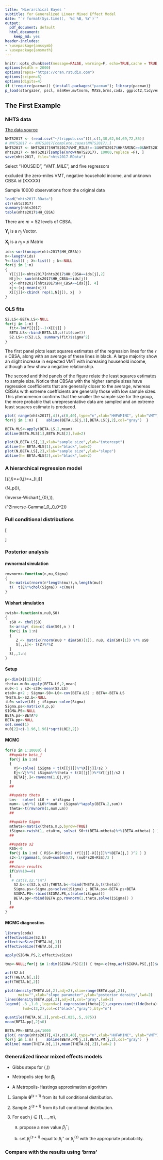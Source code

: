 ```yaml
---
title: 'Hierarchical Bayes '
subtitle: for Generalized Linear Mixed Effect Model
date: "`r format(Sys.time(), '%d %B, %Y')`"
output:
  pdf_document: default
  html_document:
    keep_md: yes
header-includes:
- \usepackage{amssymb}
- \usepackage{amsmath}
---
```





```r
knitr::opts_chunk$set(message=FALSE, warning=F, echo=TRUE,cache = TRUE, fig.path = "README_figs/README-")
options(width = 2000)
options(repos="https://cran.rstudio.com")
options(scipen=6)
options(digits=4)
if (!require(pacman)) {install.packages("pacman"); library(pacman)}
p_load(stargazer, pscl, mlmRev,mvtnorm, MASS,brms,coda, ggplot2,tidyverse,mlogit,BayesLogit,robcbi,kableExtra,truncnorm,lme4) # likelihoodAsy, devtools,loo,dagitty,rethinking
```



## The First Example

### NHTS data

[The data source](https://nhts.ornl.gov/)



```r
NHTS2017 <- (read.csv("~/trippub.csv"))[,c(1,30,62,64,69,72,85)]
# NHTS2017 <- NHTS2017[complete.cases(NHTS2017),]
NHTS2017 <- NHTS2017[NHTS2017$VMT_MILE!=-1&NHTS2017$HHFAMINC>=0&NHTS2017$HH_CBSA!="XXXXX", ]
nhts2017 <- NHTS2017[sample(nrow(NHTS2017), 10000,replace =F), ]
save(nhts2017, file="nhts2017.RData")
```

Select "HOUSEID", "VMT_MILE", and five regressors

excluded the zero-miles VMT, negative household income, and unknown CBSA id (XXXXX)

Sample 10000 observations from the original data 

```r
load("nhts2017.RData")
str(nhts2017)
summary(nhts2017)
table(nhts2017$HH_CBSA)
```

There are $m=52$ levels of CBSA.

$\mathbf{Y}_{j}$ is a $n_j$ Vector.

$\mathbf{X}_{j}$ is a $n_j\times p$ Matrix 

```r
ids<-sort(unique(nhts2017$HH_CBSA)) 
m<-length(ids)
Y<-list() ; X<-list() ; N<-NULL
for(j in 1:m) 
{
  Y[[j]]<-nhts2017[nhts2017$HH_CBSA==ids[j],2] 
  N[j]<- sum(nhts2017$HH_CBSA==ids[j])
  xj<-nhts2017[nhts2017$HH_CBSA==ids[j], 4] 
  xj<-(xj-mean(xj))
  X[[j]]<-cbind( rep(1,N[j]), xj  )
}
```

### OLS fits

```r
S2.LS<-BETA.LS<-NULL
for(j in 1:m) {
  fit<-lm(Y[[j]]~-1+X[[j]] )
  BETA.LS<-rbind(BETA.LS,c(fit$coef)) 
  S2.LS<-c(S2.LS, summary(fit)$sigma^2) 
}
```

The first panel plots least squares estimates of the regression lines for the `r m` CBSA, along with an average of these lines in black. A large majority show an slight increase in expected VMT with increasing household income, although a few show a negative relationship. 

The second and third panels of the figure relate the least squares estimates to sample size. Notice that CBSAs with the higher sample sizes have regression coefficients that are generally closer to the average, whereas CBSAs with extreme coefficients are generally those with low sample sizes. This phenomenon confirms that the smaller the sample size for the group, the more probable that unrepresentative data are sampled and an extreme least squares estimate is produced.

```r
plot( range(nhts2017[,4]),c(0,40),type="n",xlab="HHFAMINC", ylab="VMT")  # range(NHTS2017[,2])
for(j in 1:m) {    abline(BETA.LS[j,1],BETA.LS[j,2],col="gray")  }

BETA.MLS<-apply(BETA.LS,2,mean)
abline(BETA.MLS[1],BETA.MLS[2],lwd=2)

plot(N,BETA.LS[,1],xlab="sample size",ylab="intercept")
abline(h= BETA.MLS[1],col="black",lwd=2)
plot(N,BETA.LS[,2],xlab="sample size",ylab="slope")
abline(h= BETA.MLS[2],col="black",lwd=2)
```


### A hierarchical regression model

\[\mathbf{Y}_{i,j}=\boldsymbol{\beta_j^T x_{i,j}}+\varepsilon_{i,j}=\boldsymbol{\theta^T x_{i,j}+\gamma_j^T x_{i,j}}+\varepsilon_{i,j}\]


\(\boldsymbol{\theta}\sim N_p(\boldsymbol{\mu_0,\Lambda_0})\), 

\(\Sigma\sim Inverse-Wishart(\eta_{0},\boldsymbol{S_0^{-1}})\), 

\(\sigma^2\sim Inverse-Gamma(\frac12\nu_0,\frac12\nu_0\sigma_0^2)\)


### Full conditional distributions

\[
\begin{aligned} 
\{\boldsymbol{\beta|y_j,X_j,\theta},\sigma^2,\Sigma\}&\sim N_p\left([\Sigma^{-1}+\frac{1}{\sigma^2}\mathbf{X_j'X_j}]^{-1}[\Sigma^{-1}\boldsymbol{\theta}+\frac{1}{\sigma^2}\mathbf{X_j'y_j}],[\Sigma^{-1}+\frac{1}{\sigma^2}\mathbf{X_j'X_j}]^{-1}\right)\\
\{\boldsymbol{\theta|\beta_{1:m}},\Sigma\}&\sim N_p(\boldsymbol{\mu_m,\Lambda_m});\quad \Lambda_m=(\Lambda_0^{-1}+m\Sigma^{-1})^{-1};\quad
\boldsymbol{\mu_m}=\Lambda_m(\Lambda_0^{-1}\boldsymbol{\mu_0}+m\Sigma^{-1}\boldsymbol{\bar\beta}) \\
\{\Sigma|\boldsymbol{\theta,\beta_{1:m}}\}&\sim Inverse-Wishart(\eta_{0}+m,\boldsymbol{[S_0+S_\theta]^{-1}});\quad
\boldsymbol{S_\theta}=\sum_{j=1}^m\boldsymbol{(\beta_j-\theta)(\beta_j-\theta)^T} \\
\sigma^2&\sim Inverse-Gamma(\frac12[\nu_0+\sum n_j],\frac12[\nu_0\sigma_0^2+\text{SSR}]);\quad \text{SSR}=\sum_{j=1}^m\sum_{i=1}^n(y_{i,j}-\boldsymbol{\beta_j^T x_{i,j}})^2 \\ 
\end{aligned}
\]



### Posterior analysis

#### mvnormal simulation

```r
rmvnorm<-function(n,mu,Sigma)
{ 
  E<-matrix(rnorm(n*length(mu)),n,length(mu))
  t(  t(E%*%chol(Sigma)) +c(mu))
}
```

#### Wishart simulation

```r
rwish<-function(n,nu0,S0)
{
  sS0 <- chol(S0)
  S<-array( dim=c( dim(S0),n ) )
  for(i in 1:n)
  {
     Z <- matrix(rnorm(nu0 * dim(S0)[1]), nu0, dim(S0)[1]) %*% sS0
     S[,,i]<- t(Z)%*%Z
  }
  S[,,1:n]
}
```


#### Setup

```r
p<-dim(X[[1]])[2]
theta<-mu0<-apply(BETA.LS,2,mean)
nu0<-1 ; s2<-s20<-mean(S2.LS)
eta0<-p+2 ; Sigma<-S0<-L0<-cov(BETA.LS) ; BETA<-BETA.LS
THETA.b<-S2.b<-NULL
iL0<-solve(L0) ; iSigma<-solve(Sigma)
Sigma.ps<-matrix(0,p,p)
SIGMA.PS<-NULL
BETA.ps<-BETA*0
BETA.pp<-NULL
set.seed(1)
mu0[2]+c(-1.96,1.96)*sqrt(L0[2,2])
```

#### MCMC

```r
for(s in 1:10000) {
  ##update beta_j 
  for(j in 1:m) 
  {  
    Vj<-solve( iSigma + t(X[[j]])%*%X[[j]]/s2 )
    Ej<-Vj%*%( iSigma%*%theta + t(X[[j]])%*%Y[[j]]/s2 )
    BETA[j,]<-rmvnorm(1,Ej,Vj) 
  } 
  ##

  ##update theta
  Lm<-  solve( iL0 +  m*iSigma )
  mum<- Lm%*%( iL0%*%mu0 + iSigma%*%apply(BETA,2,sum))
  theta<-t(rmvnorm(1,mum,Lm))
  ##

  ##update Sigma
  mtheta<-matrix(theta,m,p,byrow=TRUE)
  iSigma<-rwish(1, eta0+m, solve( S0+t(BETA-mtheta)%*%(BETA-mtheta) ) )
  ##

  ##update s2
  RSS<-0
  for(j in 1:m) { RSS<-RSS+sum( (Y[[j]]-X[[j]]%*%BETA[j,] )^2 ) }
  s2<-1/rgamma(1,(nu0+sum(N))/2, (nu0*s20+RSS)/2 )
  ##
  ##store results
  if(s%%10==0) 
  { 
   # cat(s,s2,"\n")
    S2.b<-c(S2.b,s2);THETA.b<-rbind(THETA.b,t(theta))
    Sigma.ps<-Sigma.ps+solve(iSigma) ; BETA.ps<-BETA.ps+BETA
    SIGMA.PS<-rbind(SIGMA.PS,c(solve(iSigma)))
    BETA.pp<-rbind(BETA.pp,rmvnorm(1,theta,solve(iSigma)) )
  }
  ##
}
```

#### MCMC diagnostics

```r
library(coda)
effectiveSize(S2.b)
effectiveSize(THETA.b[,1])
effectiveSize(THETA.b[,2])

apply(SIGMA.PS,2,effectiveSize)

tmp<-NULL;for(j in 1:dim(SIGMA.PS)[2]) { tmp<-c(tmp,acf(SIGMA.PS[,j])$acf[2]) }

acf(S2.b)
acf(THETA.b[,1])
acf(THETA.b[,2])
```



```r
plot(density(THETA.b[,2],adj=2),xlim=range(BETA.pp[,2]), 
      main="",xlab="slope parameter",ylab="posterior density",lwd=2)
lines(density(BETA.pp[,2],adj=2),col="gray",lwd=2)
legend( -3 ,1.0 ,legend=c( expression(theta[2]),expression(tilde(beta)[2])), 
        lwd=c(2,2),col=c("black","gray"),bty="n") 

quantile(THETA.b[,2],prob=c(.025,.5,.975))
mean(BETA.pp[,2]<0) 

BETA.PM<-BETA.ps/1000
plot( range(nhts2017[,4]),c(0,40),type="n",xlab="HHFAMINC", ylab="VMT") # range(nels[,3]),range(nels[,4])
for(j in 1:m) {    abline(BETA.PM[j,1],BETA.PM[j,2],col="gray")  }
abline( mean(THETA.b[,1]),mean(THETA.b[,2]),lwd=2 )
```







### Generalized linear mixed effects models

- Gibbs steps for \(\boldsymbol{\theta},\Sigma)\)


- Metropolis step for $\boldsymbol{\beta}_j$

- A Metropolis-Hastings approximation algorithm

1. Sample $\boldsymbol{\theta}^{(s+1)}$ from its full conditional distribution.

2. Sample $\Sigma^{(s+1)}$ from its full conditional distribution.

3. For each $j\in\{1,..., m\},$

   a) propose a new value $\beta^\star_j$;
   
   b) set $\beta^{(s+1)}_j$ equal to $\beta^\star_j$ or $\beta^{(s)}_j$ with the appropriate probability.


### Compare with the results using 'brms'


